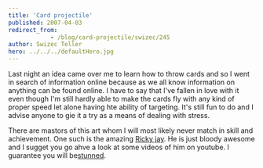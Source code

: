 ```yaml
---
title: 'Card projectile'
published: 2007-04-03
redirect_from: 
            - /blog/card-projectile/swizec/245
author: Swizec Teller
hero: ../../../defaultHero.jpg
---
```

Last night an idea came over me to learn how to throw cards and so I went in search of information online because as we all know information on anything can be found online. I have to say that I've fallen in love with it even though I'm still hardly able to make the cards fly with any kind of proper speed let alone having hte ability of targeting. It's still fun to do and I advise anyone to gie it a try as a means of dealing with stress.

There are mastors of this art whom I will most likely never match in skill and achievement. One such is the amazing [Ricky jay](http://www.rickyjay.com/). He is just bloody awesome and I sugget you go ahve a look at some videos of him on youtube. I guarantee you will be[stunned](http://youtube.com/watch?v=HFAzKv8_XF4).